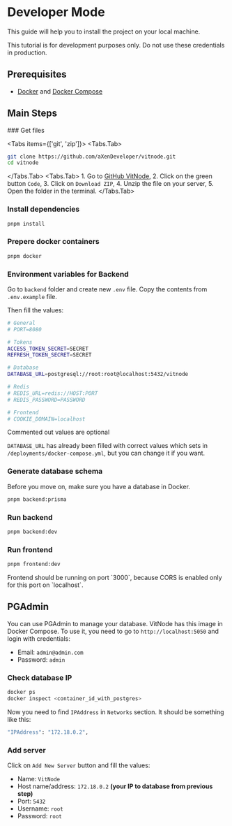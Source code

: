 
# Developer Mode

This guide will help you to install the project on your local machine.

<Callout type="error" emoji="❌">
  This tutorial is for development purposes only. Do not use these credentials in production.
</Callout>

## Prerequisites

- [Docker](https://www.docker.com/) and [Docker Compose](https://docs.docker.com/compose/)

## Main Steps

<Steps>
### Get files

<Tabs items={['git', 'zip']}>
  <Tabs.Tab>

```bash
git clone https://github.com/aXenDeveloper/vitnode.git
cd vitnode
```

  </Tabs.Tab>
  <Tabs.Tab>
    1. Go to [GitHub VitNode](https://github.com/aXenDeveloper/vitnode),
    2. Click on the green button `Code`,
    3. Click on `Download ZIP`,
    4. Unzip the file on your server,
    5. Open the folder in the terminal.
  </Tabs.Tab>
</Tabs>

### Install dependencies

```bash
pnpm install
```

### Prepere docker containers

```bash
pnpm docker
```

### Environment variables for Backend

Go to `backend` folder and create new `.env` file. Copy the contents from `.env.example` file.

Then fill the values:

```bash
# General
# PORT=8080

# Tokens
ACCESS_TOKEN_SECRET=SECRET
REFRESH_TOKEN_SECRET=SECRET

# Database
DATABASE_URL=postgresql://root:root@localhost:5432/vitnode

# Redis
# REDIS_URL=redis://HOST:PORT
# REDIS_PASSWORD=PASSWORD

# Frontend
# COOKIE_DOMAIN=localhost
```

<Callout type="info" emoji="ℹ️">
  Commented out values are optional
</Callout>

`DATABASE_URL` has already been filled with correct values which sets in `/deployments/docker-compose.yml`, but you can change it if you want.

### Generate database schema

Before you move on, make sure you have a database in Docker.

```bash
pnpm backend:prisma
```

### Run backend

```bash
pnpm backend:dev
```

### Run frontend

```bash
pnpm frontend:dev
```

<Callout type="error" emoji="❌">
  Frontend should be running on port `3000`, because CORS is enabled only for this port on
  `localhost`.
</Callout>

</Steps>

## PGAdmin

You can use PGAdmin to manage your database. VitNode has this image in Docker Compose. To use it, you need to go to `http://localhost:5050` and login with credentials:

- Email: `admin@admin.com`
- Password: `admin`

<Steps>

### Check database IP

```bash
docker ps
docker inspect <container_id_with_postgres>
```

Now you need to find `IPAddress` in `Networks` section. It should be something like this:

```bash
"IPAddress": "172.18.0.2",
```

### Add server

Click on `Add New Server` button and fill the values:

- Name: `VitNode`
- Host name/address: `172.18.0.2` **(your IP to database from previous step)**
- Port: `5432`
- Username: `root`
- Password: `root`

</Steps>

